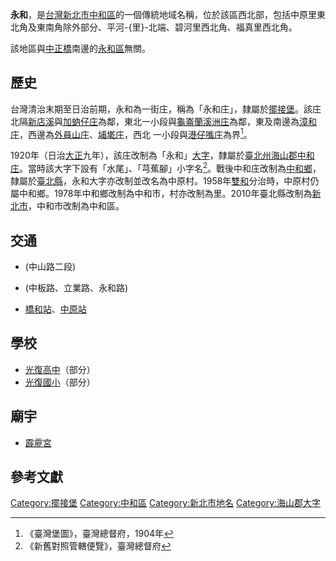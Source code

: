 {{noteTA
|1 = zh-cn:庄; zh-hk:庄; zh-tw:庄;
}}
{{Primarysources|time=2021-04-09T16:07:51+00:00}}
{{Infobox Hokkien name
| title      = 永和
| hanji      = 永和
| poj        = Éng-hô
| hanlo      = 
| tl         = Íng-hô
| bp         = 
| hokkienipa = 
| lm         = 
| image      = 
| image_size = 
| caption    = 
}}
'''永和'''，是[[台灣|台灣]][[新北市|新北市]][[中和區|中和區]]的一個傳統地域名稱，位於該區西北部，包括中原里東北角及東南角除外部分、平河-{里}-北端、碧河里西北角、福真里西北角。

該地區與[[中正橋|中正橋]]南邊的[[永和區|永和區]]無關。

==歷史==
台灣清治末期至日治前期，永和為一街庄，稱為「永和庄」，隸屬於[[擺接堡|擺接堡]]。該庄北隔[[新店溪|新店溪]]與[[加蚋仔庄|加蚋仔庄]]為鄰，東北一小段與[[龜崙蘭溪洲庄|龜崙蘭溪洲庄]]為鄰，東及南邊為[[漳和庄|漳和庄]]，西邊為[[外員山_(新北市大字)|外員山庄]]、[[埔墘庄|埔墘庄]]，西北 一小段與[[港仔嘴庄|港仔嘴庄]]為界<ref>《臺灣堡圖》，臺灣總督府，1904年</ref>。

1920年（日治[[大正|大正]]九年），該庄改制為「永和」[[大字|大字]]，隸屬於[[臺北州|臺北州]][[海山郡|海山郡]][[中和庄|中和庄]]。當時該大字下設有「水尾」、「芎蕉腳」小字名<ref>《新舊對照管轄便覽》，臺灣總督府</ref>。戰後中和庄改制為[[中和區|中和鄉]]，隸屬於[[臺北縣|臺北縣]]，永和大字亦改制並改名為中原村。1958年[[雙和|雙和]]分治時，中原村仍屬中和鄉。1978年中和鄉改制為中和市，村亦改制為里。2010年臺北縣改制為[[新北市|新北市]]，中和市改制為中和區。

==交通==
*{{Jct|country=TWN|CH|106}} (中山路二段)
*{{jct|country=TWN|TRTP|92}} (中板路、立業路、永和路)
*{{環狀線}}[[橋和站|橋和站]]、[[中原站_(新北市)|中原站]]

==學校==
*[[新北市立光復高級中學|光復高中]]（部分）
*[[新北市中和區光復國民小學|光復國小]]（部分）

==廟宇==
*[[霹靂宮|霹靂宮]]

==參考文獻==
{{reflist}}

{{海山郡}}

[[Category:擺接堡|Category:擺接堡]]
[[Category:中和區|Category:中和區]]
[[Category:新北市地名|Category:新北市地名]]
[[Category:海山郡大字|Category:海山郡大字]]
